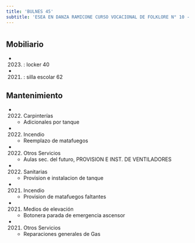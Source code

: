 ```yaml
---
title: 'BULNES 45'
subtitle: 'ESEA EN DANZA RAMICONE CURSO VOCACIONAL DE FOLKLORE N° 10 - ESC. SUPERIOR DE EDUCACIÓN ARTÍSTICA EN ARTE CERÁMICO N° 01'
---
```


#


## Mobiliario

*  (2023) : locker 40 

*  (2021) : silla escolar 62 





## Mantenimiento

*  (2022) Carpinterías 
    + Adicionales por tanque

*  (2022) Incendio 
    + Reemplazo de matafuegos

*  (2022) Otros Servicios 
    + Aulas sec. del futuro, PROVISION E INST. DE VENTILADORES

*  (2022) Sanitarias 
    + Provision e instalacion de tanque

*  (2021) Incendio 
    + Provision de matafuegos faltantes

*  (2021) Medios de elevación 
    + Botonera parada de emergencia ascensor

*  (2021) Otros Servicios 
    + Reparaciones generales de Gas



